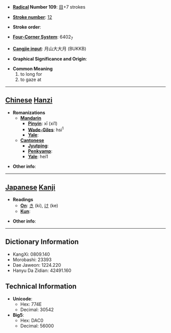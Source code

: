 * '''[[Wiktionary:Chinese radical index| Radical]] Number 109''': [[Wiktionary:Chinese radical index 目|目]]+7 strokes

* '''[[Wiktionary:Chinese total strokes index|Stroke number]]''': [[Wiktionary:Chinese total strokes index 12|12]]

* '''Stroke order''': 

* '''[[Wiktionary:Chinese four corner index|Four-Corner System]]''': 6402<sub>7</sub>

* '''[[Wiktionary:Chinese Cangjie index|Cangjie input]]''': 月山大大月 (BUKKB)

* '''Graphical Significance and Origin''': 

* '''Common Meaning'''
*#to long for
*# to gaze at


----

== [[Chinese]] [[Hanzi]] ==

* '''Romanizations'''
** '''[[Mandarin]]'''
*** '''[[Pinyin]]''': xī (xi1)
*** '''[[Wade-Giles]]''': hsi<sup>1</sup>
*** '''[[Yale]]''': 
** '''[[Cantonese]]'''
*** '''[[Jyutping]]''':
*** '''[[Penkyamp]]''': 
*** '''[[Yale]]''': hei1

* '''Other info''': 

----

== [[Japanese]] [[Kanji]] ==

* '''Readings'''
** '''[[On]]''': [[き]] (ki), [[け]] (ke)
** '''[[Kun]]''': 

* '''Other info''':  

----

== Dictionary Information ==

* KangXi: 0809.140
* Morobashi: 23393
* Dae Jaweon: 1224.220
* Hanyu Da Zidian: 42491.160

== Technical Information ==

* '''Unicode''':
** Hex: 774E
** Decimal: 30542
* '''Big5''':
** Hex: DAC0
** Decimal: 56000